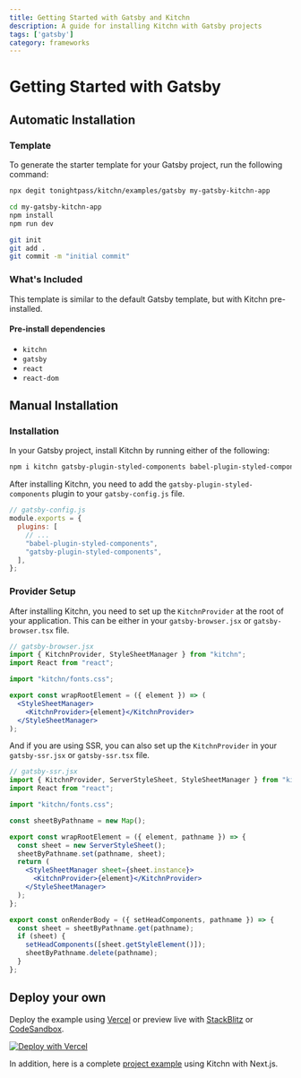 ```yaml
---
title: Getting Started with Gatsby and Kitchn
description: A guide for installing Kitchn with Gatsby projects
tags: ['gatsby']
category: frameworks
---
```



# Getting Started with Gatsby

## Automatic Installation

### Template

To generate the starter template for your Gatsby project, run the following command:

```sh
npx degit tonightpass/kitchn/examples/gatsby my-gatsby-kitchn-app

cd my-gatsby-kitchn-app
npm install
npm run dev

git init
git add .
git commit -m "initial commit"
```

### What's Included

This template is similar to the default Gatsby template, but with Kitchn pre-installed.

#### Pre-install dependencies

- `kitchn`
- `gatsby`
- `react`
- `react-dom`

## Manual Installation

### Installation
In your Gatsby project, install Kitchn by running either of the following:


```sh npm2yarn
npm i kitchn gatsby-plugin-styled-components babel-plugin-styled-components --save
```

After installing Kitchn, you need to add the `gatsby-plugin-styled-components` plugin to your `gatsby-config.js` file.

```js
// gatsby-config.js
module.exports = {
  plugins: [
    // ...
    "babel-plugin-styled-components",
    "gatsby-plugin-styled-components",
  ],
};
```

### Provider Setup

After installing Kitchn, you need to set up the `KitchnProvider` at the root 
of your application. This can be either in your `gatsby-browser.jsx` or `gatsby-browser.tsx` file.

```jsx
// gatsby-browser.jsx
import { KitchnProvider, StyleSheetManager } from "kitchn";
import React from "react";

import "kitchn/fonts.css";

export const wrapRootElement = ({ element }) => (
  <StyleSheetManager>
    <KitchnProvider>{element}</KitchnProvider>
  </StyleSheetManager>
);
```

And if you are using SSR, you can also set up the `KitchnProvider` in your `gatsby-ssr.jsx` or `gatsby-ssr.tsx` file.

```jsx
// gatsby-ssr.jsx
import { KitchnProvider, ServerStyleSheet, StyleSheetManager } from "kitchn";
import React from "react";

import "kitchn/fonts.css";

const sheetByPathname = new Map();

export const wrapRootElement = ({ element, pathname }) => {
  const sheet = new ServerStyleSheet();
  sheetByPathname.set(pathname, sheet);
  return (
    <StyleSheetManager sheet={sheet.instance}>
      <KitchnProvider>{element}</KitchnProvider>
    </StyleSheetManager>
  );
};

export const onRenderBody = ({ setHeadComponents, pathname }) => {
  const sheet = sheetByPathname.get(pathname);
  if (sheet) {
    setHeadComponents([sheet.getStyleElement()]);
    sheetByPathname.delete(pathname);
  }
};
```

## Deploy your own

Deploy the example using [Vercel](https://vercel.com/new/clone?repository-url=https://github.com/tonightpass/kitchn/tree/master/examples/gatsby&project-name=kitchn-gatsby&repository-name=kitchn-gatsby) or preview live with [StackBlitz](https://stackblitz.com/github/tonightpass/kitchn/tree/master/examples/gatsby) or [CodeSandbox](https://codesandbox.io/s/github/tonightpass/kitchn/tree/master/examples/gatsby).

[![Deploy with Vercel](https://vercel.com/button)](https://vercel.com/new/clone?repository-url=https://github.com/tonightpass/kitchn/tree/master/examples/gatsby&project-name=kitchn-gatsby&repository-name=kitchn-gatsby)

In addition, here is a complete [project example](https://github.com/tonightpass/kitchn/tree/master/examples/gatsby) using Kitchn with Next.js.
